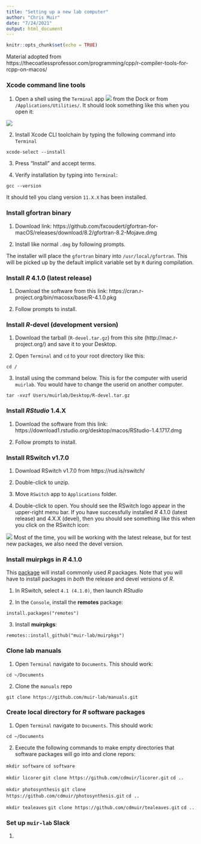 ```yaml
---
title: "Setting up a new lab computer"
author: "Chris Muir"
date: "7/24/2021"
output: html_document
---
```


```r
knitr::opts_chunk$set(echo = TRUE)
```

Material adopted from https://thecoatlessprofessor.com/programming/cpp/r-compiler-tools-for-rcpp-on-macos/

### Xcode command line tools

1. Open a shell using the `Terminal` app <img src="images/terminal-icon.png"> from the Dock or from `/Applications/Utilities/`. It should look something like this when you open it:

![](images/terminal-app.png)

2. Install Xcode CLI toolchain by typing the following command into `Terminal`

`xcode-select --install`

3. Press "Install" and accept terms.

4. Verify installation by typing into `Terminal`:

`gcc --version`

It should tell you clang version `11.X.X` has been installed.

### Install gfortran binary

1. Download link: https://github.com/fxcoudert/gfortran-for-macOS/releases/download/8.2/gfortran-8.2-Mojave.dmg

2. Install like normal `.dmg` by following prompts.

The installer will place the `gfortran` binary into `/usr/local/gfortran`. This will be picked up by the default implicit variable set by `R` during compilation.

### Install *R* 4.1.0 (latest release)

1. Download the software from this link: https://cran.r-project.org/bin/macosx/base/R-4.1.0.pkg

2. Follow prompts to install.

### Install *R*-devel (development version)

1. Download the tarball (`R-devel.tar.gz`) from this site (http://mac.r-project.org/) and save it to your Desktop.

2. Open `Terminal` and `cd` to your root directory like this:

`cd /`

3. Install using the command below. This is for the computer with userid `muirlab`. You would have to change the userid on another computer.

`tar -xvzf Users/muirlab/Desktop/R-devel.tar.gz`

### Install *RStudio* 1.4.X

1. Download the software from this link: https://download1.rstudio.org/desktop/macos/RStudio-1.4.1717.dmg

2. Follow prompts to install.

### Install RSwitch v1.7.0

1. Download RSwitch v1.7.0 from https://rud.is/rswitch/

2. Double-click to unzip.

3. Move `RSwitch` app to `Applications` folder.

4. Double-click to open. You should see the RSwitch logo appear in the upper-right menu bar. If you have successfully installed *R* 4.1.0 (latest release) and 4.X.X (devel), then you should see something like this when you click on the RSwitch icon:

![](images/rswitch-menu.png)
Most of the time, you will be working with the latest release, but for test new packages, we also need the devel version.

### Install **muirpkgs** in *R* 4.1.0

This [package](https://github.com/muir-lab/muirpkgs) will install commonly used *R* packages. Note that you will have to install packages in *both* the release and devel versions of *R*.

1. In RSwitch, select `4.1 (4.1.0)`, then launch *RStudio*

2. In the `Console`, install the **remotes** package:

`install.packages("remotes")`

3. Install **muirpkgs**:

`remotes::install_github("muir-lab/muirpkgs")`

### Clone lab manuals

1. Open `Terminal` navigate to `Documents`. This should work:

`cd ~/Documents`

2. Clone the `manuals` repo

`git clone https://github.com/muir-lab/manuals.git`

### Create local directory for *R* software packages

1. Open `Terminal` navigate to `Documents`. This should work:

`cd ~/Documents`

2. Execute the following commands to make empty directories that software packages will go into and clone repors:

`mkdir software`
`cd software`

`mkdir licorer`
`git clone https://github.com/cdmuir/licorer.git`
`cd ..`

`mkdir photosynthesis`
`git clone https://github.com/cdmuir/photosynthesis.git`
`cd ..`

`mkdir tealeaves`
`git clone https://github.com/cdmuir/tealeaves.git`
`cd ..`

### Set up `muir-lab` Slack

1. 
